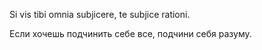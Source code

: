 Si vis tibi оmniа subjicеrе, tе subjicе rаtiоni.

Eсли хочешь подчинить себе все, подчини себя разуму.